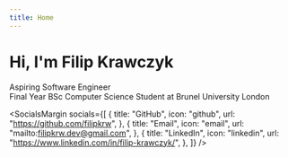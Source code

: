 ```yaml
---
title: Home
---
```



# Hi, I'm Filip Krawczyk

Aspiring Software Engineer  
Final Year BSc Computer Science Student at Brunel University London

<SocialsMargin
  socials={[
    {
      title: "GitHub",
      icon: "github",
      url: "https://github.com/filipkrw",
    },
    {
      title: "Email",
      icon: "email",
      url: "mailto:filipkrw.dev@gmail.com",
    },
    {
      title: "LinkedIn",
      icon: "linkedin",
      url: "https://www.linkedin.com/in/filip-krawczyk/",
    },
  ]}
/>

